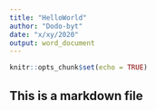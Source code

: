```yaml
---
title: "HelloWorld"
author: "Dodo-byt"
date: "x/xy/2020"
output: word_document
---
```


```r
knitr::opts_chunk$set(echo = TRUE)
```

## This is a markdown file


